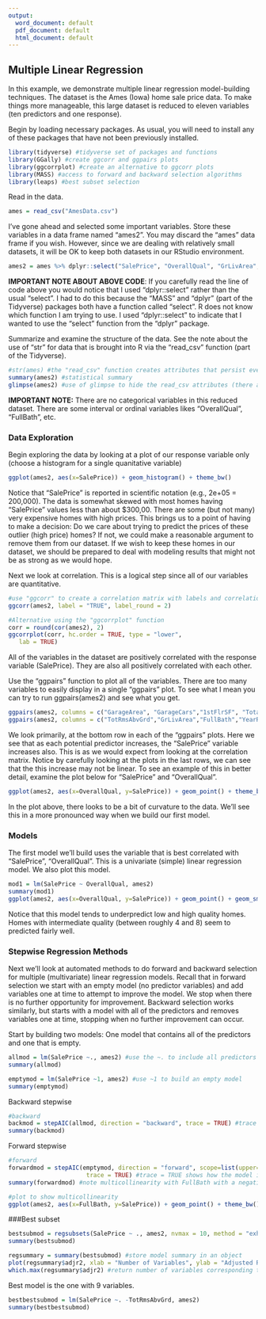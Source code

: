 ---
output:
  word_document: default
  pdf_document: default
  html_document: default
---
## Multiple Linear Regression
In this example, we demonstrate multiple linear regression model-building techniques. The dataset is the Ames (Iowa) home sale price data. To make things more manageable, this large dataset is reduced to eleven variables (ten predictors and one response).  

Begin by loading necessary packages. As usual, you will need to install any of these packages that have not been previously installed.    
```{r}
library(tidyverse) #tidyverse set of packages and functions
library(GGally) #create ggcorr and ggpairs plots
library(ggcorrplot) #create an alternative to ggcorr plots
library(MASS) #access to forward and backward selection algorithms
library(leaps) #best subset selection
```

Read in the data.    
```{r}
ames = read_csv("AmesData.csv")
```

I've gone ahead and selected some important variables. Store these variables in a data frame named "ames2". You may discard the "ames" data frame if you wish. However, since we are dealing with relatively small datasets, it will be OK to keep both datasets in our RStudio environment.  
```{r}
ames2 = ames %>% dplyr::select("SalePrice", "OverallQual", "GrLivArea", "GarageCars", "GarageArea", "TotalBsmtSF", "1stFlrSF", "FullBath", "YearBuilt", "YearRemodAdd", "TotRmsAbvGrd")
```

**IMPORTANT NOTE ABOUT ABOVE CODE**: If you carefully read the line of code above you would notice that I used "dplyr::select" rather than the usual "select". I had to do this because the "MASS" and "dplyr" (part of the Tidyverse) packages both have a function called "select". R does not know which function I am trying to use. I used "dplyr::select" to indicate that I wanted to use the "select" function from the "dplyr" package.  

Summarize and examine the structure of the data. See the note about the use of "str" for data that is brought into R via the "read_csv" function (part of the Tidyverse).    
```{r}
#str(ames) #the "read_csv" function creates attributes that persist even after manipulation (use of select in this case), this makes "str" pretty messy
summary(ames2) #statistical summary
glimpse(ames2) #use of glimpse to hide the read_csv attributes (there are a bunch of them because of the 81 columns in original data)
```

**IMPORTANT NOTE:** There are no categorical variables in this reduced dataset. There are some interval or ordinal variables likes "OverallQual", "FullBath", etc.   

### Data Exploration
Begin exploring the data by looking at a plot of our response variable only (choose a histogram for a single quanitative variable)  

```{r}
ggplot(ames2, aes(x=SalePrice)) + geom_histogram() + theme_bw()
```

Notice that "SalePrice" is reported in scientific notation (e.g., 2e+05 = 200,000). The data is somewhat skewed with most homes having "SalePrice" values less than about $300,00. There are some (but not many) very expensive homes with high prices. This brings us to a point of having to make a decision: Do we care about trying to predict the prices of these outlier (high price) homes? If not, we could make a reasonable argument to remove them from our dataset. If we wish to keep these homes in our dataset, we should be prepared to deal with modeling results that might not be as strong as we would hope.  

Next we look at correlation. This is a logical step since all of our variables are quantitative.    
```{r}
#use "ggcorr" to create a correlation matrix with labels and correlation reported to two decimals
ggcorr(ames2, label = "TRUE", label_round = 2) 

#Alternative using the "ggcorrplot" function
corr = round(cor(ames2), 2)
ggcorrplot(corr, hc.order = TRUE, type = "lower",
   lab = TRUE)
```
All of the variables in the dataset are positively correlated with the response variable (SalePrice).  They are also all positively correlated with each other.  

Use the "ggpairs" function to plot all of the variables. There are too many variables to easily display in a single "ggpairs" plot. To see what I mean you can try to run ggpairs(ames2) and see what you get. 
```{r}
ggpairs(ames2, columns = c("GarageArea", "GarageCars","1stFlrSF", "TotalBsmtSF", "OverallQual","SalePrice"))
ggpairs(ames2, columns = c("TotRmsAbvGrd","GrLivArea","FullBath","YearRemodAdd","YearBuilt","SalePrice"))
```

We look primarily, at the bottom row in each of the "ggpairs" plots. Here we see that as each potential predictor increases, the "SalePrice" variable increases also. This is as we would expect from looking at the correlation matrix. Notice by carefully looking at the plots in the last rows, we can see that the this increase may not be linear. To see an example of this in better detail, examine the plot below for "SalePrice" and "OverallQual".

```{r}
ggplot(ames2, aes(x=OverallQual, y=SalePrice)) + geom_point() + theme_bw() #I like the clean look from theme_bw()
```

In the plot above, there looks to be a bit of curvature to the data. We'll see this in a more pronounced way when we build our first model.  

### Models
The first model we'll build uses the variable that is best correlated with "SalePrice", "OverallQual". This is a univariate (simple) linear regression model. We also plot this model.  
```{r}
mod1 = lm(SalePrice ~ OverallQual, ames2)
summary(mod1)
ggplot(ames2, aes(x=OverallQual, y=SalePrice)) + geom_point() + geom_smooth(method = lm, se = FALSE) + theme_bw()
```
Notice that this model tends to underpredict low and high quality homes. Homes with intermediate quality (between roughly 4 and 8) seem to predicted fairly well.  

### Stepwise Regression Methods
Next we'll look at automated methods to do forward and backward selection for multiple (multivariate) linear regression models. Recall that in forward selection we start with an empty model (no predictor variables) and add variables one at time to attempt to improve the model. We stop when there is no further opportunity for improvement. Backward selection works similarly, but starts with a model with all of the predictors and removes variables one at time, stopping when no further improvement can occur.  

Start by building two models: One model that contains all of the predictors and one that is empty.
```{R}
allmod = lm(SalePrice ~., ames2) #use the ~. to include all predictors rather than typing them all in
summary(allmod)

emptymod = lm(SalePrice ~1, ames2) #use ~1 to build an empty model
summary(emptymod)
```

Backward stepwise  
```{r}
#backward
backmod = stepAIC(allmod, direction = "backward", trace = TRUE) #trace = TRUE shows how the model is built (which variables are removed)
summary(backmod)
```

Forward stepwise
```{r}
#forward
forwardmod = stepAIC(emptymod, direction = "forward", scope=list(upper=allmod,lower=emptymod),
                      trace = TRUE) #trace = TRUE shows how the model is built (which variables                                       are added)
summary(forwardmod) #note multicollinearity with FullBath with a negative coefficient

#plot to show multicollinearity
ggplot(ames2, aes(x=FullBath, y=SalePrice)) + geom_point() + theme_bw()
```

###Best subset
```{r}
bestsubmod = regsubsets(SalePrice ~ ., ames2, nvmax = 10, method = "exhaustive")
summary(bestsubmod)
```

```{r}
regsummary = summary(bestsubmod) #store model summary in an object
plot(regsummary$adjr2, xlab = "Number of Variables", ylab = "Adjusted R^2") #plot Adjusted R^2 by number of variables in model
which.max(regsummary$adjr2) #return number of variables corresponding to highest Adjusted R^2
```

Best model is the one with 9 variables.  
```{r}
bestbestsubmod = lm(SalePrice ~. -TotRmsAbvGrd, ames2)
summary(bestbestsubmod)
```

